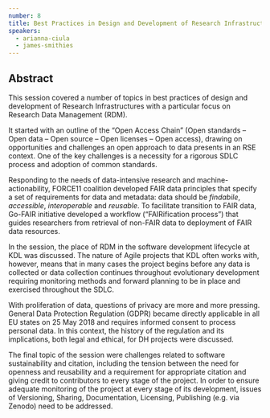 ```yaml
---
number: 8
title: Best Practices in Design and Development of Research Infrastructures
speakers:
  - arianna-ciula
  - james-smithies
---
```


## Abstract

This session covered a number of topics in best practices of design and
development of Research Infrastructures with a particular focus on Research Data
Management (RDM).

It started with an outline of the “Open Access Chain” (Open standards – Open
data – Open source – Open licenses – Open access), drawing on opportunities and
challenges an open approach to data presents in an RSE context. One of the key
challenges is a necessity for a rigorous SDLC process and adoption of common
standards.

Responding to the needs of data-intensive research and machine-actionability,
FORCE11 coalition developed FAIR data principles that specify a set of
requirements for data and metadata: data should be _findabile_, _accessible_,
_interoperable_ and _reusable_. To facilitate transition to FAIR data, Go-FAIR
initiative developed a workflow (“FAIRification process”) that guides
researchers from retrieval of non-FAIR data to deployment of FAIR data
resources.

In the session, the place of RDM in the software development lifecycle at KDL
was discussed. The nature of Agile projects that KDL often works with, however,
means that in many cases the project begins before any data is collected or data
collection continues throughout evolutionary development requiring monitoring
methods and forward planning to be in place and exercised throughout the SDLC.

With proliferation of data, questions of privacy are more and more pressing.
General Data Protection Regulation (GDPR) became directly applicable in all EU
states on 25 May 2018 and requires informed consent to process personal data. In
this context, the history of the regulation and its implications, both legal and
ethical, for DH projects were discussed.

The final topic of the session were challenges related to software
sustainability and citation, including the tension between the need for openness
and reusability and a requirement for appropriate citation and giving credit to
contributors to every stage of the project. In order to ensure adequate
monitoring of the project at every stage of its development, issues of
Versioning, Sharing, Documentation, Licensing, Publishing (e.g. via Zenodo) need
to be addressed.

<Download download="docs/4.1-Research_Infrastructures.pdf" />
<Speakers>

<Speaker speaker="arianna-ciula">

</Speaker>

<Speaker speaker="james-smithies">

</Speaker>

</Speakers>
